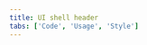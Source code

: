 ```yaml
---
title: UI shell header
tabs: ['Code', 'Usage', 'Style']
---
```


<ComponentCode
    name="Base"
    component="tooltip"
    variation="tooltip"
    hasReactVersion
    hasVueVersion="tooltip--default-interactive-tootlip"
    hasAngularVersion="?path=/story/tooltip--basic"
    codepen="OGNWpy"
    >
</ComponentCode>
<ComponentCode
    name="Header menu"
    component="tooltip"
    variation="tooltip--icon"
    hasReactVersion
    hasVueVersion="tooltip--default-tootlip"
    codepen="LvNxWq"
    >               
</ComponentCode>
<ComponentCode
    name="Header Nav"
    component="tooltip"
    variation="tooltip--definition"
    hasReactVersion
    hasVueVersion="tooltip--default-definition-tootlip"
    codepen="pByRPr"
    >
</ComponentCode>
<ComponentCode
    name="Header Action"
    component="tooltip"
    variation="tooltip--definition"
    hasReactVersion
    hasVueVersion="tooltip--default-definition-tootlip"
    codepen="pByRPr"
    >
</ComponentCode>
<ComponentCode
    name="Primary Button"
    component="tooltip"
    variation="tooltip--definition"
    hasReactVersion
    hasVueVersion="tooltip--default-definition-tootlip"
    codepen="pByRPr"
    >
</ComponentCode>

<ComponentDocs component="tooltip" />
